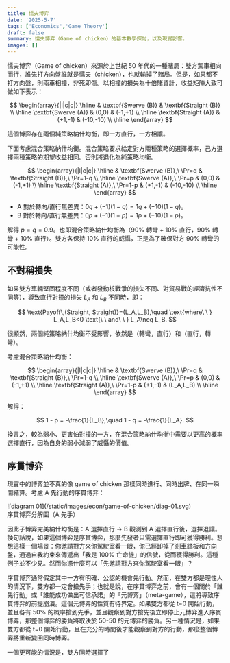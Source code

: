 ```yaml
---
title: 懦夫博弈
date: '2025-5-7'
tags: ['Economics','Game Theory']
draft: false
summary: 懦夫博弈（Game of chicken）的基本數學探討，以及現實影響。
images: []
---
```


懦夫博弈（Game of chicken）來源於上世紀 50 年代的一種賭局：雙方駕車相向而行，誰先打方向盤誰就是懦夫（chicken），也就輸掉了賭局。但是，如果都不打方向盤，則兩車相撞，非死即傷。以相撞的損失為十倍賭資計，收益矩陣大致可做如下表示：

$$
\begin{array}{|l|c|c|}
\hline
           & \textbf{Swerve (B)} & \textbf{Straight (B)} \\ \hline
\textbf{Swerve (A)}   & (0,0)      & (-1,+1)  \\ \hline
\textbf{Straight (A)} & (+1,-1)    & (-10,-10) \\ \hline
\end{array}
$$

這個博弈存在兩個純策略納什均衡，即一方直行，一方相讓。

下面考慮混合策略納什均衡。混合策略要求給定對方兩種策略的選擇概率，己方選擇兩種策略的期望收益相同。否則將退化為純策略均衡。

$$
\begin{array}{|l|c|c|}
\hline
           & \textbf{Swerve (B)},\ \Pr=q & \textbf{Straight (B)},\ \Pr=1-q \\ \hline
\textbf{Swerve (A)},\ \Pr=p   & (0,0)      & (-1,+1)  \\ \hline
\textbf{Straight (A)},\ \Pr=1-p & (+1,-1)    & (-10,-10) \\ \hline
\end{array}
$$

- A 對於轉向/直行無差異：$0q+(-1)(1-q)=1q+(-10)(1-q)$。
- B 對於轉向/直行無差異：$0p+(-1)(1-p)=1p+(-10)(1-p)$。

解得 $p=q=0.9$。也即混合策略納什均衡為（90% 轉彎 + 10% 直行，90% 轉彎 + 10% 直行）。雙方各保持 10% 直行的威懾，正是為了確保對方 90% 轉彎的可能性。

## 不對稱損失

如果雙方車輛堅固程度不同（或者發動核戰爭的損失不同、對貿易戰的經濟抗性不同等），導致直行對撞的損失 $L_A$ 和 $L_B$ 不同時，即：

$$
\text{Payoff\,(Straight, Straight)}=(L_A,L_B),\quad \text{where\ \ } L_A,L_B<0 \text{\ \ and\ \ } L_A\neq L_B.
$$

很顯然，兩個純策略納什均衡不受影響，依然是（轉彎，直行）和（直行，轉彎）。

考慮混合策略納什均衡：

$$
\begin{array}{|l|c|c|}
\hline
           & \textbf{Swerve (B)},\ \Pr=q & \textbf{Straight (B)},\ \Pr=1-q \\ \hline
\textbf{Swerve (A)},\ \Pr=p   & (0,0)      & (-1,+1)  \\ \hline
\textbf{Straight (A)},\ \Pr=1-p & (+1,-1)    & (L_A,L_B) \\ \hline
\end{array}
$$

解得：

$$
1 - p =  -\frac{1}{L_B},\quad 1 - q = -\frac{1}{L_A}.
$$


換言之，較為弱小、更害怕對撞的一方，在混合策略納什均衡中需要以更高的概率選擇直行，因為自身的弱小減弱了威懾的價值。

## 序貫博弈

現實中的博弈並不真的像 game of chicken 那樣同時進行、同時出牌、在同一瞬間結算。考慮 A 先行動的序貫博弈：

<div className="flex flex-col items-center [&_p]:!-my-2 -mt-8 mb-6">
    <div>
        ![diagram 01](/static/images/econ/game-of-chicken/diag-01.svg)
    </div>
    <span className="-mt-4 text-sm text-gray-600 dark:text-gray-400">
        序貫博弈分解圖（A 先手）
    </span>
</div>

因此子博弈完美納什均衡是：A 選擇直行 → B 觀測到 A 選擇直行後，選擇退讓。換句話說，如果這個博弈是序貫博弈，那麼先發者只需選擇直行即可獲得勝利。想想這樣一個場景：你邀請對方來你駕駛室看一眼，你已經卸掉了剎車踏板和方向盤，通過自我約束來傳遞出「我是 100% 亡命徒」的信號，從而獲得勝利。這種例子並不少見。然而你憑什麼可以「先邀請對方來你駕駛室看一眼」？

序貫博弈通常假定其中一方有明確、公認的機會先行動。然而，在雙方都是理性人的情況下，雙方都一定會搶先手；也就是說，在序貫博弈之前，會有一個關於「誰先行動」或「誰能成功做出可信承諾」的「元博弈」（meta-game），這將導致序貫博弈的前提崩潰。這個元博弈的性質有待界定。如果雙方都從 t=0 開始行動，並且各有 50% 的概率搶到先手，並且觀察到對方搶先後立即停止元博弈進入序貫博弈，那整個博弈的勝負將取決於 50-50 的元博弈的勝負。另一種情況是，如果雙方都從 t=0 開始行動，且在充分的時間後才能觀察到對方的行動，那麼整個博弈將重新變回同時博弈。

一個更可能的情況是，雙方同時選擇了